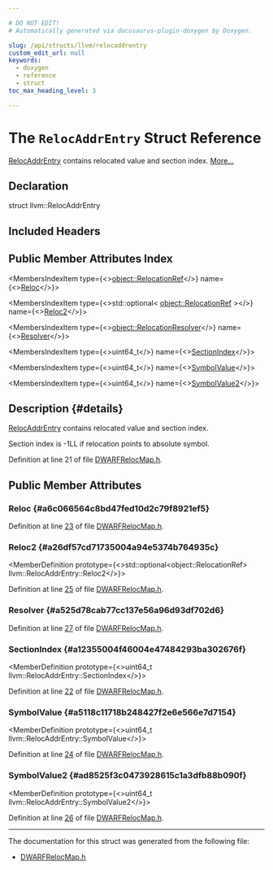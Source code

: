 ```yaml
---

# DO NOT EDIT!
# Automatically generated via docusaurus-plugin-doxygen by Doxygen.

slug: /api/structs/llvm/relocaddrentry
custom_edit_url: null
keywords:
  - doxygen
  - reference
  - struct
toc_max_heading_level: 3

---
```





# The `RelocAddrEntry` Struct Reference

<DoxygenPage pluginConfig={pluginConfig}>

<a href="/docs/api/structs/llvm/relocaddrentry">RelocAddrEntry</a> contains relocated value and section index. <a href="#details">More...</a>

## Declaration

<CodeBlock>struct llvm::RelocAddrEntry</CodeBlock>

## Included Headers

<IncludesList>
<IncludesListItem
  filePath="llvm/DebugInfo/DWARF/DWARFRelocMap.h"
  permalink="/docs/api/files/include/include/llvm/include/llvm/debuginfo/include/llvm/debuginfo/dwarf/dwarfrelocmap-h"
  isLocal="true" />
</IncludesList>

## Public Member Attributes Index

<MembersIndex>

<MembersIndexItem
  type={<><a href="/docs/api/classes/llvm/object/relocationref">object::RelocationRef</a></>}
  name={<><a href="#a6c066564c8bd47fed10d2c79f8921ef5">Reloc</a></>}>
</MembersIndexItem>

<MembersIndexItem
  type={<>std::optional&lt; <a href="/docs/api/classes/llvm/object/relocationref">object::RelocationRef</a> &gt;</>}
  name={<><a href="#a26df57cd71735004a94e5374b764935c">Reloc2</a></>}>
</MembersIndexItem>

<MembersIndexItem
  type={<><a href="/docs/api/namespaces/llvm/object/#a5593aa978eed6c23b09b1763c69f6a5d">object::RelocationResolver</a></>}
  name={<><a href="#a525d78cab77cc137e56a96d93df702d6">Resolver</a></>}>
</MembersIndexItem>

<MembersIndexItem
  type={<>uint64&#95;t</>}
  name={<><a href="#a12355004f46004e47484293ba302676f">SectionIndex</a></>}>
</MembersIndexItem>

<MembersIndexItem
  type={<>uint64&#95;t</>}
  name={<><a href="#a5118c11718b248427f2e6e566e7d7154">SymbolValue</a></>}>
</MembersIndexItem>

<MembersIndexItem
  type={<>uint64&#95;t</>}
  name={<><a href="#ad8525f3c0473928615c1a3dfb88b090f">SymbolValue2</a></>}>
</MembersIndexItem>

</MembersIndex>

## Description {#details}

<a href="/docs/api/structs/llvm/relocaddrentry">RelocAddrEntry</a> contains relocated value and section index.

Section index is -1LL if relocation points to absolute symbol.

Definition at line 21 of file <a href="/docs/api/files/include/include/llvm/include/llvm/debuginfo/include/llvm/debuginfo/dwarf/dwarfrelocmap-h">DWARFRelocMap.h</a>.

<SectionDefinition>

## Public Member Attributes

### Reloc {#a6c066564c8bd47fed10d2c79f8921ef5}

<MemberDefinition
  prototype="object::RelocationRef llvm::RelocAddrEntry::Reloc">

Definition at line <a href="/docs/api/files/include/include/llvm/include/llvm/debuginfo/include/llvm/debuginfo/dwarf/dwarfrelocmap-h/#l00023">23</a> of file <a href="/docs/api/files/include/include/llvm/include/llvm/debuginfo/include/llvm/debuginfo/dwarf/dwarfrelocmap-h">DWARFRelocMap.h</a>.
</MemberDefinition>

### Reloc2 {#a26df57cd71735004a94e5374b764935c}

<MemberDefinition
  prototype={<>std::optional&lt;object::RelocationRef&gt; llvm::RelocAddrEntry::Reloc2</>}>

Definition at line <a href="/docs/api/files/include/include/llvm/include/llvm/debuginfo/include/llvm/debuginfo/dwarf/dwarfrelocmap-h/#l00025">25</a> of file <a href="/docs/api/files/include/include/llvm/include/llvm/debuginfo/include/llvm/debuginfo/dwarf/dwarfrelocmap-h">DWARFRelocMap.h</a>.
</MemberDefinition>

### Resolver {#a525d78cab77cc137e56a96d93df702d6}

<MemberDefinition
  prototype="object::RelocationResolver llvm::RelocAddrEntry::Resolver">

Definition at line <a href="/docs/api/files/include/include/llvm/include/llvm/debuginfo/include/llvm/debuginfo/dwarf/dwarfrelocmap-h/#l00027">27</a> of file <a href="/docs/api/files/include/include/llvm/include/llvm/debuginfo/include/llvm/debuginfo/dwarf/dwarfrelocmap-h">DWARFRelocMap.h</a>.
</MemberDefinition>

### SectionIndex {#a12355004f46004e47484293ba302676f}

<MemberDefinition
  prototype={<>uint64&#95;t llvm::RelocAddrEntry::SectionIndex</>}>

Definition at line <a href="/docs/api/files/include/include/llvm/include/llvm/debuginfo/include/llvm/debuginfo/dwarf/dwarfrelocmap-h/#l00022">22</a> of file <a href="/docs/api/files/include/include/llvm/include/llvm/debuginfo/include/llvm/debuginfo/dwarf/dwarfrelocmap-h">DWARFRelocMap.h</a>.
</MemberDefinition>

### SymbolValue {#a5118c11718b248427f2e6e566e7d7154}

<MemberDefinition
  prototype={<>uint64&#95;t llvm::RelocAddrEntry::SymbolValue</>}>

Definition at line <a href="/docs/api/files/include/include/llvm/include/llvm/debuginfo/include/llvm/debuginfo/dwarf/dwarfrelocmap-h/#l00024">24</a> of file <a href="/docs/api/files/include/include/llvm/include/llvm/debuginfo/include/llvm/debuginfo/dwarf/dwarfrelocmap-h">DWARFRelocMap.h</a>.
</MemberDefinition>

### SymbolValue2 {#ad8525f3c0473928615c1a3dfb88b090f}

<MemberDefinition
  prototype={<>uint64&#95;t llvm::RelocAddrEntry::SymbolValue2</>}>

Definition at line <a href="/docs/api/files/include/include/llvm/include/llvm/debuginfo/include/llvm/debuginfo/dwarf/dwarfrelocmap-h/#l00026">26</a> of file <a href="/docs/api/files/include/include/llvm/include/llvm/debuginfo/include/llvm/debuginfo/dwarf/dwarfrelocmap-h">DWARFRelocMap.h</a>.
</MemberDefinition>

</SectionDefinition>

<hr/>

The documentation for this struct was generated from the following file:

<ul>
<li><a href="/docs/api/files/include/include/llvm/include/llvm/debuginfo/include/llvm/debuginfo/dwarf/dwarfrelocmap-h">DWARFRelocMap.h</a></li>
</ul>

</DoxygenPage>
